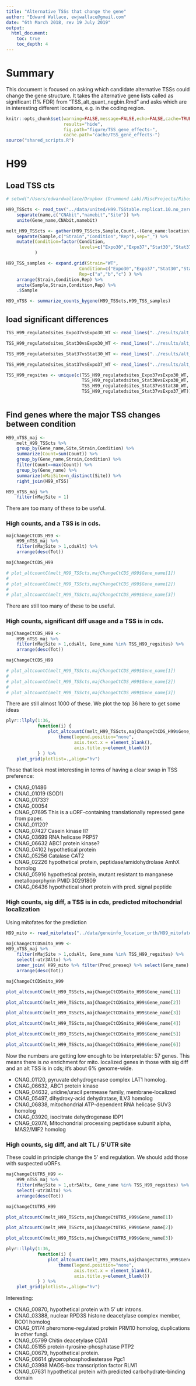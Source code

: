 ```yaml
---
title: "Alternative TSSs that change the gene"
author: "Edward Wallace, ewjwallace@gmail.com"
date: "6th March 2018, rev 19 July 2019"
output:
  html_document:
    toc: true
    toc_depth: 4
---
```


# Summary 

This document is focused on asking which candidate alternative TSSs could change the gene structure. It takes the alternative gene lists called as significant (1% FDR) from "TSS_alt_quant_negbin.Rmd" and asks which are in interesting different locations, e.g. in the coding region.


```r
knitr::opts_chunk$set(warning=FALSE,message=FALSE,echo=FALSE,cache=TRUE,
                      results="hide",
                      fig.path="figure/TSS_gene_effects-",
                      cache.path="cache/TSS_gene_effects-")
source("shared_scripts.R")
```

# H99

## Load TSS cts

```r
# setwd("/Users/edwardwallace/Dropbox (Drummond Lab)/MiscProjects/RibosomeProfiling_Madhani/Janbon_annotations/scripts_RNA_quant/")

H99_TSScts <- read_tsv("../data/united/H99.TSStable.replicat.10.no_zero.notNorm.txt") %>%
    separate(name,c("CNAbit","namebit","Site")) %>%
    unite(Gene_name,CNAbit,namebit)

melt_H99_TSScts <- gather(H99_TSScts,Sample,Count,-(Gene_name:location)) %>%
    separate(Sample,c("Strain","Condition","Rep"),sep="_") %>%
    mutate(Condition=factor(Condition, 
                            levels=c("Expo30","Expo37","Stat30","Stat37"))
           )

H99_TSS_samples <- expand.grid(Strain="WT",
                            Condition=c("Expo30","Expo37","Stat30","Stat37"),
                            Rep=c("a","b","c") ) %>%
    arrange(Strain,Condition,Rep) %>%
    unite(Sample,Strain,Condition,Rep) %>%
    .$Sample 

H99_nTSS <- summarize_counts_bygene(H99_TSScts,H99_TSS_samples)

```

## load significant differences

```r

TSS_H99_regulatedsites_Expo37vsExpo30_WT <- read_lines("../results/alt_usage_calls_negbin/TSS_H99_regulatedsites_Expo37vsExpo30_WT.txt")

TSS_H99_regulatedsites_Stat30vsExpo30_WT <- read_lines("../results/alt_usage_calls_negbin/TSS_H99_regulatedsites_Stat30vsExpo30_WT.txt")

TSS_H99_regulatedsites_Stat37vsStat30_WT <- read_lines("../results/alt_usage_calls_negbin/TSS_H99_regulatedsites_Stat37vsStat30_WT.txt")

TSS_H99_regulatedsites_Stat37vsExpo37_WT <- read_lines("../results/alt_usage_calls_negbin/TSS_H99_regulatedsites_Stat37vsExpo37_WT.txt")

TSS_H99_regsites <- unique(c(TSS_H99_regulatedsites_Expo37vsExpo30_WT,
                             TSS_H99_regulatedsites_Stat30vsExpo30_WT,
                             TSS_H99_regulatedsites_Stat37vsStat30_WT,
                             TSS_H99_regulatedsites_Stat37vsExpo37_WT))
                      
```


## Find genes where the major TSS changes between condition

```r
H99_nTSS_maj <- 
    melt_H99_TSScts %>%
    group_by(Gene_name,Site,Strain,Condition) %>%
    summarize(Count=sum(Count)) %>%
    group_by(Gene_name,Strain,Condition) %>%
    filter(Count==max(Count)) %>%
    group_by(Gene_name) %>%
    summarize(nMajSite=n_distinct(Site)) %>%
    right_join(H99_nTSS)

H99_nTSS_maj %>% 
    filter(nMajSite > 1)
```

There are too many of these to be useful.

### High counts, and a TSS is in cds.

```r
majChangeCtCDS_H99 <- 
    H99_nTSS_maj %>% 
    filter(nMajSite > 1,cdsAlt) %>%
    arrange(desc(Tot))

majChangeCtCDS_H99

# plot_altcountC(melt_H99_TSScts,majChangeCtCDS_H99$Gene_name[1])
# 
# plot_altcountC(melt_H99_TSScts,majChangeCtCDS_H99$Gene_name[2])
# 
# plot_altcountC(melt_H99_TSScts,majChangeCtCDS_H99$Gene_name[3])

```

There are still too many of these to be useful.

### High counts, significant diff usage and a TSS is in cds.

```r
majChangeCtCDS_H99 <- 
    H99_nTSS_maj %>% 
    filter(nMajSite > 1,cdsAlt, Gene_name %in% TSS_H99_regsites) %>%
    arrange(desc(Tot))

majChangeCtCDS_H99

# plot_altcountC(melt_H99_TSScts,majChangeCtCDS_H99$Gene_name[1])
# 
# plot_altcountC(melt_H99_TSScts,majChangeCtCDS_H99$Gene_name[2])
# 
# plot_altcountC(melt_H99_TSScts,majChangeCtCDS_H99$Gene_name[3])

```

There are still almost 1000 of these. We plot the top 36 here to get some ideas

```r

plyr::llply(1:36,
            function(i) {
                plot_altcountC(melt_H99_TSScts,majChangeCtCDS_H99$Gene_name[i]) + 
                    theme(legend.position="none",
                          axis.text.x = element_blank(),
                          axis.title.y=element_blank()) 
            } ) %>%
    plot_grid(plotlist=.,align="hv")


```

Those that look most interesting in terms of having a clear swap in TSS preference:

- CNAG_01486
- CNAG_01019 (SOD1)
- CNAG_01733?
- CNAG_00054
- CNAG_07695 This is a uORF-containing translationally repressed gene from paper.
- CNAG_01120?
- CNAG_07427 Casein kinase II?
- CNAG_03699 RNA helicase PRP5?
- CNAG_06632 ABC1 protein kinase?
- CNAG_04102 hypothetical protein
- CNAG_05256 Catalase CAT2
- CNAG_02226 hypothetical protein, peptidase/amidohydrolase AmhX homolog
- CNAG_05916 hypothetical protein, mutant resistant to manganese metalloporphyrin PMID:30291809
- CNAG_06436 hypothetical short protein with pred. signal peptide


### High counts, sig diff, a TSS is in cds, predicted mitochondrial localization

Using mitofates for the prediction

```r
H99_mito <- read_mitofates("../data/geneinfo_location_orth/H99_mitofates.txt")

majChangeCtCDSmito_H99 <- 
H99_nTSS_maj %>% 
    filter(nMajSite > 1,cdsAlt, Gene_name %in% TSS_H99_regsites) %>%
    select(-utr3Altx) %>%
    inner_join( H99_mito %>% filter(Pred_preseq) %>% select(Gene_name) ) %>%
    arrange(desc(Tot)) 

majChangeCtCDSmito_H99

plot_altcountC(melt_H99_TSScts,majChangeCtCDSmito_H99$Gene_name[1])

plot_altcountC(melt_H99_TSScts,majChangeCtCDSmito_H99$Gene_name[2])

plot_altcountC(melt_H99_TSScts,majChangeCtCDSmito_H99$Gene_name[3])

plot_altcountC(melt_H99_TSScts,majChangeCtCDSmito_H99$Gene_name[4])

plot_altcountC(melt_H99_TSScts,majChangeCtCDSmito_H99$Gene_name[5])

plot_altcountC(melt_H99_TSScts,majChangeCtCDSmito_H99$Gene_name[6])

```

Now the numbers are getting low enough to be interpretable: 57 genes. This means there is *no* enrichment for mito. localized genes in those with sig diff and an alt TSS is in cds; it's about 6% genome-wide.


- CNAG_01120, pyruvate dehydrogenase complex LAT1 homolog.
- CNAG_06632, ABC1 protein kinase
- CNAG_04632, uridine/uracil permease family, membrane-localized
- CNAG_05497, dihydroxy-acid dehydratase, ILV3 homolog
- CNAG_06838, mitochondrial ATP-dependent RNA helicase SUV3 homolog
- CNAG_03920, isocitrate dehydrogenase IDP1
- CNAG_02074, Mitochondrial processing peptidase subunit alpha, MAS2/MIF2 homolog


### High counts, sig diff, and alt TL / 5'UTR site

These could in principle change the 5' end regulation. We should add those with suspected uORFs.

```r
majChangeCtUTR5_H99 <- 
    H99_nTSS_maj %>% 
    filter(nMajSite > 1,utr5Altx, Gene_name %in% TSS_H99_regsites) %>%
    select(-utr3Altx) %>%
    arrange(desc(Tot))

majChangeCtUTR5_H99

plot_altcountC(melt_H99_TSScts,majChangeCtUTR5_H99$Gene_name[1])

plot_altcountC(melt_H99_TSScts,majChangeCtUTR5_H99$Gene_name[2])

plot_altcountC(melt_H99_TSScts,majChangeCtUTR5_H99$Gene_name[3])

```

```r

plyr::llply(1:36,
            function(i) {
                plot_altcountC(melt_H99_TSScts,majChangeCtUTR5_H99$Gene_name[i]) + 
                    theme(legend.position="none",
                          axis.text.x = element_blank(),
                          axis.title.y=element_blank()) 
            } ) %>%
    plot_grid(plotlist=.,align="hv")

```

Interesting:

- CNAG_00870, hypothetical protein with 5' utr introns.
- CNAG_03388, nuclear RPD3S histone deacetylase complex member, RCO1 homolog
- CNAG_01174 pheromone-regulated protein PRM10 homolog, duplications in other fungi.
- CNAG_05799 Chitin deacetylase CDA1
- CNAG_05155 protein-tyrosine-phosphatase PTP2
- CNAG_00679, hypothetical protein.
- CNAG_06614 glycerophosphodiesterase Pgc1
- CNAG_03998 MADS-box transcription factor RLM1
- CNAG_07631 hypothetical protein with predicted carbohydrate-binding domain
